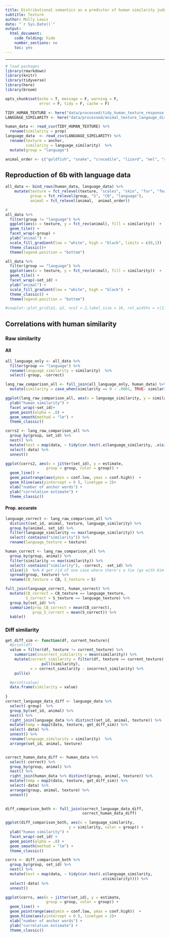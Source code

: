 ```yaml
---
title: Distributional semantics as a predictor of human similarity judgments
subtitle: Texture
author: Molly Lewis 
date: "`r Sys.Date()`"
output: 
  html_document:
    code_folding: hide
    number_sections: no
    toc: yes
---
```

  
******

```r

# load packages
library(rmarkdown)
library(knitr)
library(tidyverse)
library(here)
library(broom)

opts_chunk$set(echo = T, message = F, warning = F, 
               error = F, tidy = F, cache = F)
```

```r
TIDY_HUMAN_TEXTURE <- here("data/processed/tidy_human_texture_response.csv")
LANGUAGE_SIMILARITY <- here("data/processed/animal_texture_langauge_distances_with_anchors.csv")

human_data <- read_csv(TIDY_HUMAN_TEXTURE) %>%
  rename(similarity = prop)
language_data  <- read_csv(LANGUAGE_SIMILARITY) %>%
  rename(texture = anchor,
         similarity = language_similarity)  %>%
  mutate(group = "language")

animal_order <- c("goldfish", "snake", "crocodile", "lizard", "eel", "shark", "turtle", "toad", "dolphin", "frog", "worm", "elephant", "hippo", "rhino", "pig", "platypus", "seal","ferret", "gorilla", "sheep", "fox", "bear", "horse", "donkey", "cat", "penguin", "ostrich","flamingo", "peacock", "pigeon")
```

## Reproduction of 6b with language data
```r
all_data <- bind_rows(human_data, language_data) %>%
    mutate(texture = fct_relevel(texture, "scales", "skin", "fur", "feathers"),
           group = fct_relevel(group, "S", "CB", "language"),
           animal = fct_relevel(animal,  animal_order)) 

# 
all_data %>%
  filter(group != "language") %>%
  ggplot(aes(x = texture, y = fct_rev(animal), fill = similarity))  +
  geom_tile() +
  facet_wrap(~group) +
  ylab("animal") +
  scale_fill_gradient(low = "white", high = "black", limits = c(0,1))  +
  theme_classic()+
  theme(legend.position = "bottom")
```

```r
  
all_data %>%
  filter(group == "language") %>%
  ggplot(aes(x = texture, y = fct_rev(animal), fill = similarity))  +
  geom_tile() +
  facet_wrap(~set_id) +
  ylab("animal") +
  scale_fill_gradient(low = "white", high = "black")  +
  theme_classic() +
  theme(legend.position = "bottom")

#cowplot::plot_grid(p1, p2, ncol = 2,label_size = 16, rel_widths = c(2,1))
```

## Correlations with human similarity

### Raw similarity 
#### All
```r
all_language_only <- all_data %>%
  filter(group == "language") %>%
  rename(language_similarity = similarity)  %>%
  select(-group, -correct)

lang_raw_comparison_all <- full_join(all_language_only, human_data) %>%
  mutate(similarity = case_when(similarity == 0 ~ .0001, TRUE~ similarity))

ggplot(lang_raw_comparison_all, aes(x = language_similarity, y = similarity, color = group)) +
  ylab("human similarity") +
  facet_wrap(~set_id)+
  geom_point(alpha = .8) + 
  geom_smooth(method = "lm") +
  theme_classic()

corrs2 <- lang_raw_comparison_all %>%
  group_by(group, set_id) %>%
  nest() %>%
  mutate(test = map(data, ~ tidy(cor.test(.x$language_similarity, .x$similarity)))) %>%
  select(-data) %>%
  unnest() 

ggplot(corrs2, aes(x = jitter(set_id), y = estimate, 
                  group = group, color = group)) +
  geom_line() + 
  geom_pointrange(aes(ymin = conf.low, ymax = conf.high))  +
  geom_hline(aes(yintercept = 0 ), linetype = 2)+
  xlab("number of anchor words") +
  ylab("correlation estimate") +
  theme_classic()
```

#### Prop. accurate
```r
language_correct <- lang_raw_comparison_all %>%
  distinct(set_id, animal, texture, language_similarity) %>%
  group_by(animal, set_id) %>%
  filter(language_similarity == max(language_similarity)) %>%
  select(-contains("similarity")) %>%
  rename(language_texture = texture)

human_correct <- lang_raw_comparison_all %>%
  group_by(group, animal) %>%
  filter(similarity == max(similarity)) %>%
  select(-contains("similarity"), -correct, -set_id) %>%
  slice(1)  %>% # get rid of one case where there's a tie (go with Kim et al. judgement) 
  spread(group, texture) %>%
  rename(CB_texture = CB, S_texture = S)

full_join(language_correct, human_correct) %>%
  mutate(CB_correct = CB_texture == language_texture,
         S_correct = S_texture == language_texture) %>%
  group_by(set_id) %>%
  summarize(prop_CB_correct = mean(CB_correct),
            prop_S_correct = mean(S_correct)) %>%
  kable()
```

### Diff similarity 
```r
get_diff_sim <- function(df, current_texture){
  #print(df)
  value = filter(df, texture != current_texture) %>%
    summarize(incorrect_similarity = mean(similarity)) %>%
    mutate(correct_similarity = filter(df, texture == current_texture) %>% 
                pull(similarity),
           x = correct_similarity - incorrect_similarity) %>%
    pull(x)

  #print(value)
  data.frame(similarity = value)
  
}
correct_language_data_diff <- language_data %>%
  select(-group)  %>%
  group_by(set_id, animal) %>%
  nest() %>%
  right_join(language_data %>% distinct(set_id, animal, texture)) %>%
  mutate(temp = map2(data, texture, get_diff_sim)) %>%
  select(-data) %>%
  unnest() %>%
  rename(language_similarity = similarity)  %>%
  arrange(set_id, animal, texture)


correct_human_data_diff <- human_data %>%
  select(-correct) %>%
  group_by(group, animal) %>%
  nest() %>%
  right_join(human_data %>% distinct(group, animal, texture)) %>%
  mutate(temp = map2(data, texture, get_diff_sim)) %>%
  select(-data) %>%
  arrange(group, animal, texture) %>%
  unnest()
  

diff_comparison_both <- full_join(correct_language_data_diff,
                                  correct_human_data_diff)

ggplot(diff_comparison_both, aes(x = language_similarity,
                            y = similarity, color = group)) +
  ylab("human similarity") +
  facet_wrap(~set_id) +
  geom_point(alpha = .8) + 
  geom_smooth(method = "lm") +
  theme_classic()

corrs <- diff_comparison_both %>%
  group_by(group, set_id) %>%
  nest() %>%
  mutate(test = map(data, ~ tidy(cor.test(.x$language_similarity, 
                                          .x$similarity)))) %>%
  select(-data) %>%
  unnest() 
```

```r
ggplot(corrs, aes(x = jitter(set_id), y = estimate, 
                  group = group, color = group)) +
  geom_line() + 
  geom_pointrange(aes(ymin = conf.low, ymax = conf.high))  +
  geom_hline(aes(yintercept = 0 ), linetype = 2)+
  xlab("number of anchor words") +
  ylab("correlation estimate") +
  theme_classic()
```

